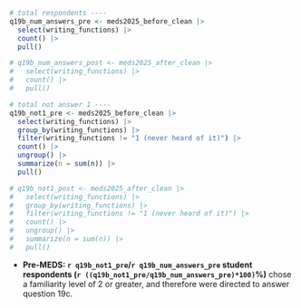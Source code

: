 ```r
# total respondents ----
q19b_num_answers_pre <- meds2025_before_clean |> 
  select(writing_functions) |> 
  count() |> 
  pull()

# q19b_num_answers_post <- meds2025_after_clean |> 
#   select(writing_functions) |> 
#   count() |> 
#   pull()

# total not answer 1 ----
q19b_not1_pre <- meds2025_before_clean |> 
  select(writing_functions) |> 
  group_by(writing_functions) |>
  filter(writing_functions != "1 (never heard of it)") |> 
  count() |>
  ungroup() |> 
  summarize(n = sum(n)) |> 
  pull()

# q19b_not1_post <- meds2025_after_clean |> 
#   select(writing_functions) |> 
#   group_by(writing_functions) |>
#   filter(writing_functions != "1 (never heard of it)") |> 
#   count() |>
#   ungroup() |> 
#   summarize(n = sum(n)) |> 
#   pull()
```

::: {.callout-note}

- **Pre-MEDS: `r q19b_not1_pre`/`r q19b_num_answers_pre` student respondents (`r ((q19b_not1_pre/q19b_num_answers_pre)*100)`%)** chose a familiarity level of 2 or greater, and therefore were directed to answer question 19c.

:::
